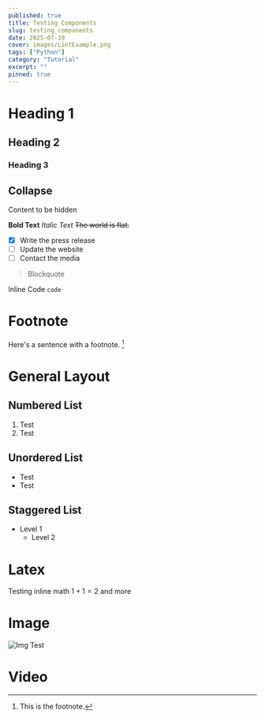 ```yaml
---
published: true
title: Testing Components
slug: testing_components
date: 2025-07-10
cover: images/LintExample.png
tags: ["Python"]
category: "Tutorial"
excerpt: ""
pinned: true
---
```





# Heading 1
## Heading 2
### Heading 3

## Collapse

<Collapse client:load title="Test Title">
    <div>Content to be hidden</div>
</Collapse>

**Bold Text**
*Italic Text*
~~The world is flat.~~

- [x] Write the press release
- [ ] Update the website
- [ ] Contact the media

> Blockquote

Inline Code `code`

# Footnote
Here's a sentence with a footnote. [^1]

[^1]: This is the footnote.

# General Layout

## Numbered List
1. Test
2. Test

## Unordered List
- Test
- Test

## Staggered List
- Level 1
  - Level 2

# Latex


<Tex formula={f2}/>

Testing inline math $1+1=2$ and more

# Image

![Img Test](./assets/sigmoid.jpg)

# Video

<PostVideo video={figure8} _autoplay={false}/>

<PostVideo video={figure8} _autoplay={true}/>
